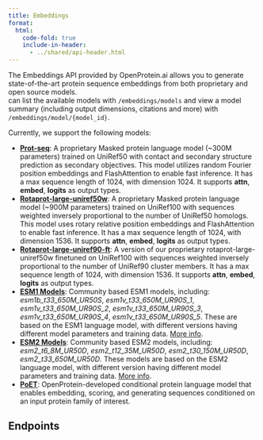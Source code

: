 ```yaml
---
title: Embeddings
format:
  html:
    code-fold: true
    include-in-header: 
      - ../shared/api-header.html
---
```


The Embeddings API provided by OpenProtein.ai allows you to generate state-of-the-art protein sequence embeddings from both proprietary and open source models. <br/>\nYou can list the available models with `/embeddings/models` and view a model summary (including output dimensions, citations and more) with `/embeddings/model/{model_id}`. <br/>

Currently, we support the following models:

* **[Prot-seq](#prot-seq-endpoint)**: A proprietary Masked protein language model (~300M parameters) trained on UniRef50 with contact and secondary structure prediction as secondary objectives. This model utilizes random Fourier position embeddings and FlashAttention to enable fast inference. It has a max sequence length of 1024, with dimension 1024. It supports **attn**, **embed**, **logits** as output types.
* **[Rotaprot-large-uniref50w](#rotaprot-large-uniref50w-endpoint)**: A proprietary Masked protein language model (~900M parameters) trained on UniRef100 with sequences weighted inversely proportional to the number of UniRef50 homologs. This model uses rotary relative position embeddings and FlashAttention to enable fast inference. It has a max sequence length of 1024, with dimension 1536. It supports **attn**, **embed**, **logits** as output types.
* **[Rotaprot-large-uniref90-ft](#rotaprot-large-uniref90-ft-endpoint)**: A version of our proprietary rotaprot-large-uniref50w finetuned on UniRef100 with sequences weighted inversely proportional to the number of UniRef90 cluster members. It has a max sequence length of 1024, with dimension 1536. It supports **attn**, **embed**, **logits** as output types.
* **[ESM1 Models](#esm1-endpoint)**: Community based ESM1 models, including: *esm1b_t33_650M_UR50S*, *esm1v_t33_650M_UR90S_1*, *esm1v_t33_650M_UR90S_2*, *esm1v_t33_650M_UR90S_3*, *esm1v_t33_650M_UR90S_4*, *esm1v_t33_650M_UR90S_5*.
These are based on the ESM1 language model, with different versions having different model parameters and training data. [More info](https://github.com/facebookresearch/esm){target="_blank"}.
* **[ESM2 Models](#esm2-endpoint)**: Community based ESM2 models, including: *esm2_t6_8M_UR50D*, *esm2_t12_35M_UR50D*, *esm2_t30_150M_UR50D*, *esm2_t33_650M_UR50D*. 
These models are based on the ESM2 language model, with different version having different model parameters and training data. [More info](https://github.com/facebookresearch/esm){target="_blank"}.
* **[PoET](#poet-endpoint)**: OpenProtein-developed conditional protein language model that enables embedding, scoring, and generating sequences conditioned on an input protein family of interest.

## Endpoints

```{=html}
<script type="module" src="../js/swaggerEmbeddings.js"></script>
<div id="swagger-ui"></div>
```
